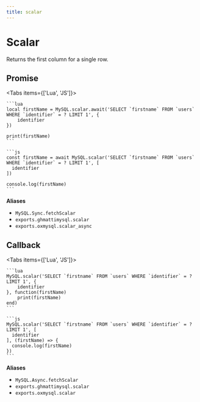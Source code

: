 ```yaml
---
title: scalar
---
```



# Scalar

Returns the first column for a single row.

## Promise

<Tabs items={['Lua', 'JS']}>
  <Tab>

    ```lua
    local firstName = MySQL.scalar.await('SELECT `firstname` FROM `users` WHERE `identifier` = ? LIMIT 1', {
        identifier
    })

    print(firstName)
    ```

  </Tab>
  <Tab>

    ```js
    const firstName = await MySQL.scalar('SELECT `firstname` FROM `users` WHERE `identifier` = ? LIMIT 1', [
      identifier
    ])

    console.log(firstName)
    ```

  </Tab>
</Tabs>

**Aliases**

- `MySQL.Sync.fetchScalar`
- `exports.ghmattimysql.scalar`
- `exports.oxmysql.scalar_async`

## Callback

<Tabs items={['Lua', 'JS']}>
  <Tab>

    ```lua
    MySQL.scalar('SELECT `firstname` FROM `users` WHERE `identifier` = ? LIMIT 1', {
        identifier
    }, function(firstName)
        print(firstName)
    end)
    ```

  </Tab>
  <Tab>

    ```js
    MySQL.scalar('SELECT `firstname` FROM `users` WHERE `identifier` = ? LIMIT 1', [
      identifier
    ], (firstName) => {
      console.log(firstName)
    })
    ```

  </Tab>
</Tabs>

**Aliases**

- `MySQL.Async.fetchScalar`
- `exports.ghmattimysql.scalar`
- `exports.oxmysql.scalar`
